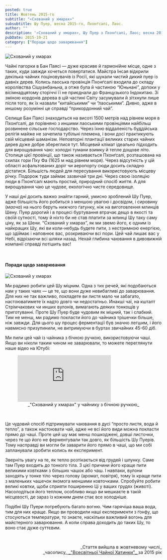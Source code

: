 ```yaml
---
posted: true
title: Жовтень 2015-го
subtitle: "«Схований у хмарах»"
subsubtitle: Шу Пуер, весна 2015-го, Пхонґсалі, Лаос.
author: ""
description: '«Схований у хмарах», Шу Пуер з Пхонґсалі, Лаос; весна 2015-го.'
pubDate: 2015-10-21
category: ["Поради щодо заварювання"]
---
```



<img class="float-left" src={Image1.src} alt="Схований у хмарах" />

Чайні пагорки в Бан Паясі — дуже красиве й гармонійне місце, одне з таких, куди завжди хочеться повертатися. Майстра Інсая відкрили декілька чайних поціновувачів із Росії, які шукали чистий дикий пуер із давніх дерев. Колись лаоська провінція Пхонґсалі входила до складу королівства Сішуанбаньна, а отже була й частиною “Юньнані”, допоки у вісімнадцятому сторіччі її не приєднали до Французького Індокитаю. Зі зміною кордонів дерева в цій частині Світу засумували й зітхнули лише після того, як їх назвали “китайськими” чи “лаоськими”. Дивно, адже в иншому розумінні це справді “прикордонний чай”.

Селище Бан Паясі знаходиться на висоті 1500 метрів над рівнем моря в Пхонґсалі, де порівняно з иншими лаоськими провінціями найбільш розвинене сільське господарство. Через їхню віддаленість буддійська релігія майже не зачепила тубільні племена, і вони досі практикують свій місцевий шаманізм. Неповторні плантації великих старих чайних дерев дуже добре збереглися тут. Місцевий клімат ідеально підходить для вирощування чаю: холодні тумани взимку й тепле дощове літо. Столиця цієї провінції, що також називається Пхонґсалі, розташована на схилах гори Пху Фа (1625 м над рівнем моря). Через відсутність у цій області асфальтованих доріг чи аеропорту сюди досить складно дістатися. Більшість людей для пересування використовують місцеву річку. Подорож туди займає зазвичай три дні. Через свою ізоляцію люди в Пхонґсалі мають простий, природний спосіб життя. А для вирощування чаю це чудове, екологічно чисте середовище.

У наші дні досить важко знайти гарний, умисно зроблений Шу Пуер, адже більшість його робиться з меншою увагою і досвідом, і сировину (_маоча_) на нього беруть нижчого ґатунку, ніж на виготовлення млинців Шену. Пуер дорогий і в процесі буртування втрачає дещо в якості та своїй сутності, тому й ніхто би не став платити за млинці Шу таку саму ціну, як за Шени. “Схований у хмарах”, як ми звемо його, є одним із найкращих Шу, які ви коли-небудь будете пити, з нестримною енергією, що здіймає і наповнює вас, розкриваючи всі пори. Цей чай лишає вас у Небі, відрізаючи всі шляхи назад. Нехай глибина чаювання в дивовижній компанії справді потішить вас!

<p>&nbsp;</p>

#### Поради щодо заварювання

<img class="float-right" src={Image2.src} alt="Схований у хмарах" />

Ми радимо робити цей Шу міцним. Одна з тих речей, які подобаються нам у таких чаях — це те, що вони дуже невибагливі до заварювання. Для них не так важливо, покладете ви листя мало чи забагато, настоюватимете їх надто довго чи недостатньо. Инакші чаї, на кшталт Стрімчакових чи инших вулонів, вимагають деяких тонкощів у приготуванні. Проте Шу Пуер буде чудовим як міцний, так і слабкий. Тим не менш, ми радимо покласти його до чайника трішечки більше, ніж завжди. Для цього шу процес ферментації був значно легшим, і його навмисно призупинили, не витримуючи в буртах звичайних 45-60 діб.

Ми пили цей чай із чайника з бічною ручкою, використовуючи чаші. Якщо ви ніколи таким чином не заварювали, то можете переглянути наше відео на Ютубі:

<figure>
    <iframe class="align-center" src="https://www.youtube.com/embed/lUpXdR1o__8?si=ZuLDAHa9mNOBAXz-" title="YouTube video player" frameborder="0" allow="accelerometer; autoplay; clipboard-write; encrypted-media; gyroscope; picture-in-picture; web-share" referrerpolicy="strict-origin-when-cross-origin" allowfullscreen></iframe>
    <figcaption style="font-size: 0.9rem; text-align: center;">
            _"Схований у хмарах" у чайнику з бічною ручкою_
    </figcaption>
</figure>

<p>&nbsp;</p>

Це чудовий спосіб підтримувати чаювання в дусі “просто листя, вода й тепло”, а також настоювати чай, адже не всі його види можна покласти прямо до чаші. Проте цей шу має менш пошкоджені, довші листочки, через те що його не ферментували так довго, як більшість Шу Пуерів. Тому насправді ви могли би заварити його прямо в чаші, що ми собі запланували зробити колись як експеримент.

Зверніть увагу на те, як тепло розтікається від грудей і шлунку. Саме там Пуер входить до тонкого тіла. З цієї причини його краще пити великими ковтками з більших чашок або чаш. І навпаки, вулони заходять у тонке тіло через голову (аромат, повітря), тому їх краще пити з маленьких чашечок якомога меншими ковточками. Спробуйте робити великі ковтки, щоби сприяти поширенню Ці у ваших грудях (животі). Насолодіться його теплом, особливо якщо ви мешкаєте в такій місцевості, де зараз із кожним днем стає все холодніше.

Подібні Шу Пуери потребують багато вогню. Чим гарячіша ваша вода, тим для них краще. Якщо ви проводили наші експерименти з ґонфу, що стосуються температури, то знаєте, наскільки важливий вогонь для майстерного заварювання. А коли справа доходить до таких Шу, то воно стає дуже суттєвим.

<p>&nbsp;</p>

<p align="right" style="font-size: 0.9rem;">_Стаття вийшла в жовтневому числі_<br />_часопису_<a title="globalteahut.org" href="http://www.globalteahut.org/" target="blank" rel="noopener"> _"Всесвітньої Чайної Хатинки"_ </a>за 2015 рік</p>